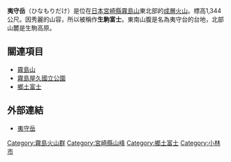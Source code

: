 {{Infobox Mountain
| 名稱 =夷守岳
| 照片 =Hinamoridake_Miyazaki.jpg
| 照片說明 =夷守岳
| 海拔 =1,344[[公尺|公尺]]
| 位置 ={{JPN}} [[宮崎縣|宮崎縣]]
| 山脈 =[[霧島山|霧島山]]
| 相對高度 = 
| 座標 ={{coord|31|56|59|N|130|54|35|E}}
| 地形圖 = 
| 類別 =成層火山
| 年齡 = 
| 最近噴發 =
| 首次登頂 =
| 最容易的攀登路線 =
| pushpin_map = Japan
| pushpin_map_caption = 夷守岳的位置
| latd=31 |latm=56 |lats=59 |latNS=N
| longd=130 |longm=54 |longs=35 |longEW=E
}}
'''夷守岳'''（ひなもりだけ）是位在[[日本|日本]][[宮崎縣|宮崎縣]][[霧島山|霧島山]]東北部的[[火山|成層火山]]。標高1,344公尺。因秀麗的山容，所以被稱作'''生駒富士'''。東南山腹是名為夷守台的台地，北部山麓是生駒高原。

== 關連項目 ==
* [[霧島山|霧島山]]
* [[霧島屋久國立公園|霧島屋久國立公園]]
* [[鄉土富士|鄉土富士]]

== 外部連結 ==
*[http://www.mct.ne.jp/users/kiri-geopark/geosite/map01/map01_13.html 夷守岳]{{dead link|date=2017年12月 |bot=InternetArchiveBot |fix-attempted=yes }}

{{霧島山}}

{{DEFAULTSORT:Hinamoridake}}
[[Category:霧島火山群|Category:霧島火山群]]
[[Category:宮崎縣山峰|Category:宮崎縣山峰]]
[[Category:鄉土富士|Category:鄉土富士]]
[[Category:小林市|Category:小林市]]